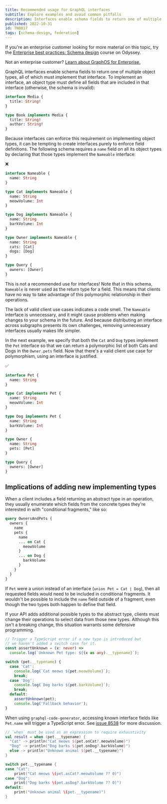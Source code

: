 ```yaml
---
title: Recommended usage for GraphQL interfaces
subtitle: Explore examples and avoid common pitfalls
description: Interfaces enable schema fields to return one of multiple object types. Explore examples and avoid common pitfalls in using interfaces.
published: 2022-10-31
id: TN0017
tags: [schema-design, federation]
---
```


<Tip>

If you're an enterprise customer looking for more material on this topic, try the [Enterprise best practices: Schema design](https://www.apollographql.com/tutorials/schema-design-best-practices) course on Odyssey.

Not an enterprise customer? [Learn about GraphOS for Enterprise.](/graphos/enterprise)

</Tip>

GraphQL interfaces enable schema fields to return one of multiple object types, all of which must implement that interface. To implement an interface, an object type must define all fields that are included in that interface (otherwise, the schema is invalid):

```graphql
interface Media {
  title: String!
}

type Book implements Media {
  title: String!
  author: String!
}
```

Because interfaces can enforce this requirement on implementing object types, it can be tempting to create interfaces purely to enforce field definitions. The following schema requires a `name` field on all its object types by declaring that those types implement the `Nameable` interface:

<p style="margin-bottom: 0;">❌</p>

```graphql
interface Nameable {
  name: String
}

type Cat implements Nameable {
  name: String
  meowVolume: Int
}

type Dog implements Nameable {
  name: String
  barkVolume: Int
}

type Owner implements Nameable {
  name: String
  cats: [Cat]
  dogs: [Dog]
}

type Query {
  owners: [Owner]
}
```

<Caution>

This is not a recommended use for interfaces! Note that in this schema, `Nameable` is never used as the return type for a field. This means that clients have no way to take advantage of this polymorphic relationship in their operations.

</Caution>

The lack of valid client use cases indicates a code smell. The `Nameable` interface is unnecessary, and it might cause problems when making changes to your schema in the future. And because distributing an interface across subgraphs presents its own challenges, removing unnecessary interfaces usually makes life simpler.

In the next example, we specify that both the `Cat` and `Dog` types implement the `Pet` interface so that we can return a polymorphic list of both Cats and Dogs in the `Owner.pets` field. Now that there's a valid client use case for polymorphism, using an interface is justified.

<p style="margin-bottom: 0;">✅</p>

```graphql
interface Pet {
  name: String
}

type Cat implements Pet {
  name: String
  meowVolume: Int
}

type Dog implements Pet {
  name: String
  barkVolume: Int
}

type Owner {
  name: String
  pets: [Pet]
}

type Query {
  owners: [Owner]
}
```

## Implications of adding new implementing types

When a client includes a field returning an abstract type in an operation, they usually enumerate which fields from the concrete types they're interested in with "conditional fragments," like so:

```graphql
query OwnersAndPets {
  owners {
    name
    pets {
      name
      ... on Cat {
        meowVolume
      }
      ... on Dog {
        barkVolume
      }
    }
  }
}
```

<Note>

If `Pet` were a union instead of an interface (`union Pet = Cat | Dog`), then all requested fields would need to be included in conditional fragments. It wouldn't be possible to include the `name` field outside of a fragment, even though the two types both happen to define that field.

</Note>

If your API adds additional possible types to the abstract type, clients must change their operations to select data from those new types. Although this isn't a breaking change, this situation warrants some defensive programming.

```ts
// Trigger a TypeScript error if a new type is introduced but
// we haven't added a switch case for it.
const assertUnknown = (x: never) =>
  console.log(`Unknown Pet type: ${(x as any).__typename}`);

switch (pet.__typename) {
  case 'Cat':
    console.log(`Cat meows ${pet.meowVolume}`);
    break;
  case 'Dog':
    console.log(`Dog barks ${pet.barkVolume}`);
    break;
  default:
    assertUnknown(pet);
    console.log('Fallback behavior');
}
```

<Note>

When using `graphql-code-generator`, accessing known interface fields like `Pet.name` will trigger a TypeScript error. See [issue 8538](https://github.com/dotansimha/graphql-code-generator/issues/8538) for more discussion.

</Note>

```kotlin
// `when` must be used as an expression to require exhaustivity
val result = when (pet.__typename) {
  "Cat" -> println("Cat meows ${pet.onCat?.meowVolume}")
  "Dog" -> println("Dog barks ${pet.onDog?.barkVolume}")
  else -> println("Unknown animal ${pet.__typename}")
}
```

```swift
switch pet.__typename {
case "Cat":
    print("Cat meows \(pet.asCat?.meowVolume ?? 0)")
case "Dog":
    print("Dog barks \(pet.asDog?.barkVolume ?? 0)")
default:
    print("Unknown animal \(pet.__typename)")
}
```
